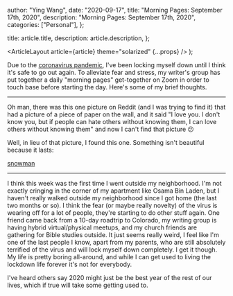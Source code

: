 
  author: "Ying Wang",
  date: "2020-09-17",
  title: "Morning Pages: September 17th, 2020",
  description: "Morning Pages: September 17th, 2020",
  categories: ["Personal"],
};

  title: article.title,
  description: article.description,
};

  <ArticleLayout article={article} theme="solarized" {...props} />
);

Due to the [coronavirus
pandemic](https://en.wikipedia.org/wiki/2019-20_coronavirus_pandemic), I've been
locking myself down until I think it's safe to go out again. To alleviate fear
and stress, my writer's group has put together a daily "morning pages"
get-together on Zoom in order to touch base before starting the day. Here's some
of my brief thoughts.

---

Oh man, there was this one picture on Reddit (and I was trying to find it) that
had a picture of a piece of paper on the wall, and it said "I love you. I don't
know you, but if people can hate others without knowing them, I can love others
without knowing them" and now I can't find that picture :confused:

Well, in lieu of that picture, I found this one. Something isn't beautiful
because it lasts:

[snowman](/img/posts/2020/09/17/morning_pages.jpg)

---

I think this week was the first time I went outside my neighborhood. I'm not
exactly cringing in the corner of my apartment like Osama Bin Laden, but I
haven't really walked outside my neighborhood since I got home (the last two
months or so). I think the fear (or maybe really novelty) of the virus is
wearing off for a lot of people, they're starting to do other stuff again. One
friend came back from a 10-day roadtrip to Colorado, my writing group is having
hybrid virtual/physical meetups, and my church friends are gathering for Bible
studies outside. It just seems really weird, I feel like I'm one of the last
people I know, apart from my parents, who are still absolutely terrified of the
virus and will lock myself down completely. I get it though. My life is pretty
boring all-around, and while I can get used to living the lockdown life forever
it's not for everybody.

I've heard others say 2020 might just be the best year of the rest of our lives,
which if true will take some getting used to.
